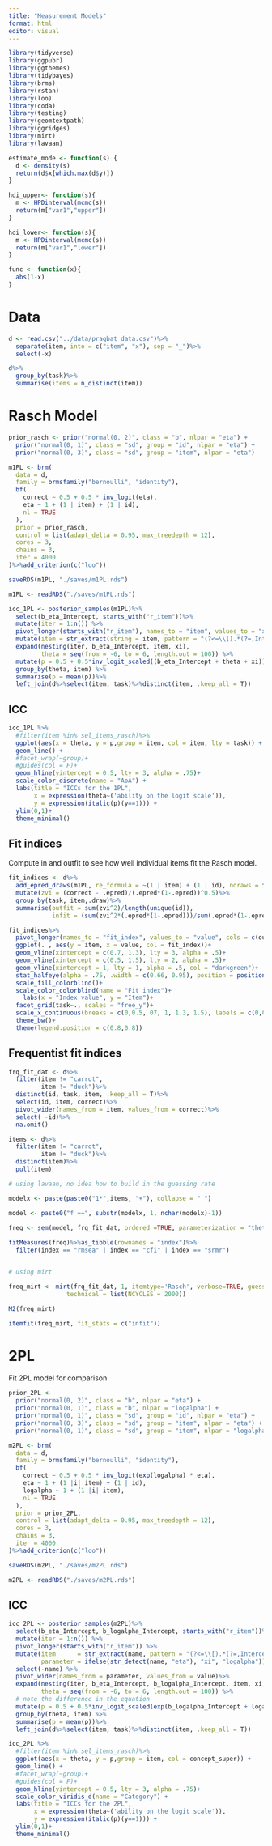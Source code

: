 ```yaml
---
title: "Measurement Models"
format: html
editor: visual
---
```

```r
library(tidyverse)
library(ggpubr)
library(ggthemes)
library(tidybayes)
library(brms)
library(rstan)
library(loo)
library(coda)
library(testing)
library(geomtextpath)
library(ggridges)
library(mirt)
library(lavaan)

estimate_mode <- function(s) {
  d <- density(s)
  return(d$x[which.max(d$y)])
}

hdi_upper<- function(s){
  m <- HPDinterval(mcmc(s))
  return(m["var1","upper"])
}

hdi_lower<- function(s){
  m <- HPDinterval(mcmc(s))
  return(m["var1","lower"])
}

func <- function(x){
  abs(1-x)
}
```

# Data        

```r
d <- read.csv("../data/pragbat_data.csv")%>%
  separate(item, into = c("item", "x"), sep = "_")%>%
  select(-x)

```

```r
d%>%
  group_by(task)%>%
  summarise(items = n_distinct(item))
```


# Rasch Model

```r
prior_rasch <- prior("normal(0, 2)", class = "b", nlpar = "eta") +
  prior("normal(0, 1)", class = "sd", group = "id", nlpar = "eta") +
  prior("normal(0, 3)", class = "sd", group = "item", nlpar = "eta")

m1PL <- brm(
  data = d,
  family = brmsfamily("bernoulli", "identity"),
  bf(
    correct ~ 0.5 + 0.5 * inv_logit(eta),
    eta ~ 1 + (1 | item) + (1 | id),
    nl = TRUE
  ),
  prior = prior_rasch,
  control = list(adapt_delta = 0.95, max_treedepth = 12),
  cores = 3,
  chains = 3,
  iter = 4000
)%>%add_criterion(c("loo"))

saveRDS(m1PL, "./saves/m1PL.rds")

m1PL <- readRDS("./saves/m1PL.rds")
```

```r
icc_1PL <- posterior_samples(m1PL)%>% 
  select(b_eta_Intercept, starts_with("r_item"))%>%
  mutate(iter = 1:n()) %>% 
  pivot_longer(starts_with("r_item"), names_to = "item", values_to = "xi") %>%
  mutate(item = str_extract(string = item, pattern = "(?<=\\[).*(?=,Intercept\\])"))%>%
  expand(nesting(iter, b_eta_Intercept, item, xi),
         theta = seq(from = -6, to = 6, length.out = 100)) %>% 
  mutate(p = 0.5 + 0.5*inv_logit_scaled((b_eta_Intercept + theta + xi))) %>%  
  group_by(theta, item) %>% 
  summarise(p = mean(p))%>%
  left_join(d%>%select(item, task)%>%distinct(item, .keep_all = T))
```

## ICC

```r
icc_1PL %>% 
  #filter(item %in% sel_items_rasch)%>%
  ggplot(aes(x = theta, y = p,group = item, col = item, lty = task)) +
  geom_line() +
  #facet_wrap(~group)+
  #guides(col = F)+
  geom_hline(yintercept = 0.5, lty = 3, alpha = .75)+
  scale_color_discrete(name = "AoA") +
  labs(title = "ICCs for the 1PL",
       x = expression(theta~('ability on the logit scale')),
       y = expression(italic(p)(y==1))) +
  ylim(0,1)+
  theme_minimal()
```
## Fit indices

Compute in and outfit to see how well individual items fit the Rasch model.

```r
fit_indices <- d%>%
  add_epred_draws(m1PL, re_formula = ~(1 | item) + (1 | id), ndraws = 5000)%>%
  mutate(zvi = (correct - .epred)/(.epred*(1-.epred))^0.5)%>%
  group_by(task, item,.draw)%>%
  summarise(outfit = sum(zvi^2)/length(unique(id)),
            infit = (sum(zvi^2*(.epred*(1-.epred)))/sum(.epred*(1-.epred))))
```

```r
fit_indices%>%
  pivot_longer(names_to = "fit_index", values_to = "value", cols = c(outfit, infit))%>%
  ggplot(. , aes(y = item, x = value, col = fit_index))+
  geom_vline(xintercept = c(0.7, 1.3), lty = 3, alpha = .5)+
  geom_vline(xintercept = c(0.5, 1.5), lty = 2, alpha = .5)+
  geom_vline(xintercept = 1, lty = 1, alpha = .5, col = "darkgreen")+
  stat_halfeye(alpha = .75, .width = c(0.66, 0.95), position = position_dodge(width = .5))+
  scale_fill_colorblind()+
  scale_color_colorblind(name = "Fit index")+
    labs(x = "Index value", y = "Item")+
  facet_grid(task~., scales = "free_y")+
  scale_x_continuous(breaks = c(0,0.5, 07, 1, 1.3, 1.5), labels = c(0,0.5, 07, 1, 1.3, 1.5), limits = c(0,7))+
  theme_bw()+
  theme(legend.position = c(0.8,0.8))
```
## Frequentist fit indices

```r
frq_fit_dat <- d%>%
  filter(item != "carrot", 
         item != "duck")%>%
  distinct(id, task, item, .keep_all = T)%>%
  select(id, item, correct)%>%
  pivot_wider(names_from = item, values_from = correct)%>%
  select( -id)%>%
  na.omit()

items <- d%>%
  filter(item != "carrot", 
         item != "duck")%>%
  distinct(item)%>%
  pull(item)

# using lavaan, no idea how to build in the guessing rate

modelx <- paste(paste0("1*",items, "+"), collapse = " ")

model <- paste0("f =~", substr(modelx, 1, nchar(modelx)-1))

freq <- sem(model, frq_fit_dat, ordered =TRUE, parameterization = "theta")
 
fitMeasures(freq)%>%as_tibble(rownames = "index")%>%
  filter(index == "rmsea" | index == "cfi" | index == "srmr")


# using mirt

freq_mirt <- mirt(frq_fit_dat, 1, itemtype='Rasch', verbose=TRUE, guess = 0.5,na.rm=TRUE,
                technical = list(NCYCLES = 2000))

M2(freq_mirt)

itemfit(freq_mirt, fit_stats = c("infit"))
```


# 2PL 

Fit 2PL model for comparison.

```r
prior_2PL <-
  prior("normal(0, 2)", class = "b", nlpar = "eta") +
  prior("normal(0, 1)", class = "b", nlpar = "logalpha") +
  prior("normal(0, 1)", class = "sd", group = "id", nlpar = "eta") +
  prior("normal(0, 3)", class = "sd", group = "item", nlpar = "eta") +
  prior("normal(0, 1)", class = "sd", group = "item", nlpar = "logalpha")

m2PL <- brm(
  data = d,
  family = brmsfamily("bernoulli", "identity"),
  bf(
    correct ~ 0.5 + 0.5 * inv_logit(exp(logalpha) * eta),
    eta ~ 1 + (1 |i| item) + (1 | id),
    logalpha ~ 1 + (1 |i| item),
    nl = TRUE
  ),
  prior = prior_2PL,
  control = list(adapt_delta = 0.95, max_treedepth = 12),
  cores = 3,
  chains = 3,
  iter = 4000
)%>%add_criterion(c("loo"))

saveRDS(m2PL, "./saves/m2PL.rds")

m2PL <- readRDS("./saves/m2PL.rds")
```

## ICC

```r
icc_2PL <- posterior_samples(m2PL)%>% 
  select(b_eta_Intercept, b_logalpha_Intercept, starts_with("r_item"))%>%
  mutate(iter = 1:n()) %>% 
  pivot_longer(starts_with("r_item")) %>%
  mutate(item      = str_extract(name, pattern = "(?<=\\[).*(?=,Intercept\\])"),
         parameter = ifelse(str_detect(name, "eta"), "xi", "logalpha"))%>%
  select(-name) %>% 
  pivot_wider(names_from = parameter, values_from = value)%>% 
  expand(nesting(iter, b_eta_Intercept, b_logalpha_Intercept, item, xi, logalpha),
         theta = seq(from = -6, to = 6, length.out = 100)) %>% 
  # note the difference in the equation
  mutate(p = 0.5 + 0.5*inv_logit_scaled(exp(b_logalpha_Intercept + logalpha) * (b_eta_Intercept + theta + xi))) %>% 
  group_by(theta, item) %>% 
  summarise(p = mean(p))%>%
  left_join(d%>%select(item, task)%>%distinct(item, .keep_all = T))


```

```r
icc_2PL %>% 
  #filter(item %in% sel_items_rasch)%>%
  ggplot(aes(x = theta, y = p,group = item, col = concept_super)) +
  geom_line() +
  #facet_wrap(~group)+
  #guides(col = F)+
  geom_hline(yintercept = 0.5, lty = 3, alpha = .75)+
  scale_color_viridis_d(name = "Category") +
  labs(title = "ICCs for the 2PL",
       x = expression(theta~('ability on the logit scale')),
       y = expression(italic(p)(y==1))) +
  ylim(0,1)+
  theme_minimal()
```
